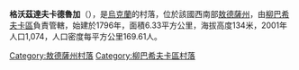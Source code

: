 {{coord|47|52|40|N|30|4|55|E|scale:30000|display=title}}

'''格沃茲達夫卡德魯加'''（{{lang-uk|Гвоздавка Друга}}），是[[烏克蘭|烏克蘭]]的村落，位於該國西南部[[敖德薩州|敖德薩州]]，由[[柳巴希夫卡區|柳巴希夫卡區]]負責管轄，始建於1796年，面積6.33平方公里，海拔高度134米，2001年人口1,074，人口密度每平方公里169.61人。

{{DEFAULTSORT:Гвоздавка Друга}}
[[Category:敖德薩州村落|Category:敖德薩州村落]]
[[Category:柳巴希夫卡區村落|Category:柳巴希夫卡區村落]]


{{Odessa-geo-stub}}